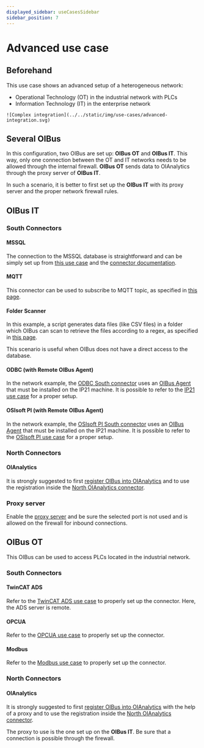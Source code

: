 ```yaml
---
displayed_sidebar: useCasesSidebar
sidebar_position: 7
---
```


# Advanced use case
## Beforehand
This use case shows an advanced setup of a heterogeneous network:
- Operational Technology (OT) in the industrial network with PLCs
- Information Technology (IT) in the enterprise network

<div style={{ textAlign: 'center' }}>
  <div>

    ![Complex integration](../../static/img/use-cases/advanced-integration.svg)

  </div>
</div>

## Several OIBus
In this configuration, two OIBus are set up: **OIBus OT** and **OIBus IT**. This way, only one connection between the OT and
IT networks needs to be allowed through the internal firewall.
**OIBus OT** sends data to OIAnalytics through the proxy server of **OIBus IT**.

In such a scenario, it is better to first set up the **OIBus IT** with its proxy server and the proper network firewall rules.

## OIBus IT
### South Connectors
#### MSSQL
The connection to the MSSQL database is straightforward and can be simply set up from [this use case](./use-case-mssql)
and the [connector documentation](../guide/south-connectors/mssql).

#### MQTT
This connector can be used to subscribe to MQTT topic, as specified in [this page](../guide/south-connectors/mqtt).

#### Folder Scanner
In this example, a script generates data files (like CSV files) in a folder which OIBus can scan to retrieve the files according
to a regex, as specified in [this page](../guide/south-connectors/folder-scanner).

This scenario is useful when OIBus does not have a direct access to the database.

#### ODBC (with Remote OIBus Agent)
In the network example, the [ODBC South connector](../guide/south-connectors/odbc) uses an [OIBus Agent](../guide/oibus-agent/installation) that must be installed on the
IP21 machine. It is possible to refer to the [IP21 use case](./use-case-ip21) for a proper setup.

#### OSIsoft PI (with Remote OIBus Agent)
In the network example, the [OSIsoft PI South connector](../guide/south-connectors/osisoft-pi) uses an [OIBus Agent](../guide/oibus-agent/installation) that must be installed on the
IP21 machine. It is possible to refer to the [OSIsoft PI use case](./use-case-ip21) for a proper setup.

### North Connectors
#### OIAnalytics
It is strongly suggested to first [register OIBus into OIAnalytics](../guide/advanced/oianalytics-registration) and to use the
registration inside the [North OIAnalytics connector](../guide/north-connectors/oianalytics).

### Proxy server
Enable the [proxy server](../guide/engine/engine-settings#proxy-server) and be sure the selected port is not used and is allowed on the firewall for inbound connections.

## OIBus OT
This OIBus can be used to access PLCs located in the industrial network.

### South Connectors
#### TwinCAT ADS
Refer to the [TwinCAT ADS use case](./use-case-ads) to properly set up the connector. Here, the ADS server is remote.

#### OPCUA
Refer to the [OPCUA use case](./use-case-opcua) to properly set up the connector.

#### Modbus
Refer to the [Modbus use case](./use-case-modbus) to properly set up the connector.

### North Connectors
#### OIAnalytics
It is strongly suggested to first [register OIBus into OIAnalytics](../guide/advanced/oianalytics-registration) with the help of
a proxy and to use the registration inside the [North OIAnalytics connector](../guide/north-connectors/oianalytics).

The proxy to use is the one set up on the **OIBus IT**. Be sure that a connection is possible through the firewall.